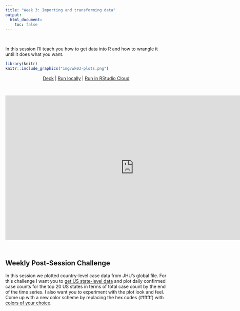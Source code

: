 ```yaml
---
title: "Week 3: Importing and transforming data"
output:
  html_document:
    toc: false
---
```


<br>

In this session I'll teach you how to get data into R and how to wrangle it until it does what you want.

```r
library(knitr)
knitr::include_graphics("img/wk03-plots.png")
```


<center>

[Deck](decks/w03_deck.html) | [Run locally](https://raw.githubusercontent.com/ericpgreen/ieat-covid2020/master/assignments/wk03.Rmd) | [Run in RStudio Cloud](https://rstudio.cloud/spaces/58787/join?access_code=OjiTdrJW4vnSj64sECi3NsIQw1Dwdvow0JHK7KJW)

<br>

<iframe width="800" height="450" src="https://www.youtube.com/embed/JN32Kdyscyo" frameborder="0" allow="accelerometer; autoplay; encrypted-media; gyroscope; picture-in-picture" allowfullscreen></iframe>

</center>

<br>

## Weekly Post-Session Challenge

In this session we plotted country-level case data from JHU's global file. For this challenge I want you to [get US state-level data](https://github.com/CSSEGISandData/COVID-19/tree/master/csse_covid_19_data/csse_covid_19_time_series) and plot daily confirmed case counts for the top 20 US states in terms of total case count by the end of the time series. I also want you to experiment with the plot look and feel. Come up with a new color scheme by replacing the hex codes (#ffffff) with [colors of your choice](https://htmlcolorcodes.com/color-picker/).